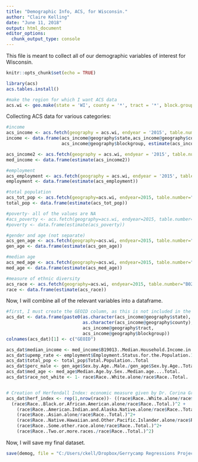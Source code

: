 ```yaml
---
title: "Demographic Info, ACS, for Wisconsin."
author: "Claire Kelling"
date: "June 11, 2018"
output: html_document
editor_options: 
  chunk_output_type: console
---
```


This file is meant to collect all of our demographic variables of interest for Wisconsin.

```r
knitr::opts_chunk$set(echo = TRUE)
```

```r
library(acs)
acs.tables.install()
```

```r
#make the region for which I want ACS data
acs.wi <- geo.make(state = 'WI', county = '*', tract = '*', block.group = '*')
```

Collecting ACS data for various categories:
```r
#income
acs_income <- acs.fetch(geography = acs.wi, endyear = '2015', table.number = 'B19001', col.names = 'pretty')
income <- data.frame(acs_income@geography$state,acs_income@geography$county,acs_income@geography$tract,
                     acs_income@geography$blockgroup, estimate(acs_income))

acs_income2 <- acs.fetch(geography = acs.wi, endyear = '2015', table.number = 'B19013', col.names = 'pretty')
med_income <- data.frame(estimate(acs_income2))

#employment
acs_employment <- acs.fetch(geography = acs.wi, endyear = '2015', table.number = 'B23025', col.names = 'pretty')
employment <- data.frame(estimate(acs_employment))

#total population
acs_tot_pop <- acs.fetch(geography=acs.wi, endyear=2015, table.number="B01003", col.name="pretty")
total_pop <- data.frame(estimate(acs_tot_pop))

#poverty- all of the values are NA
#acs_poverty <- acs.fetch(geography=acs.wi, endyear=2015, table.number="B17001", col.name="pretty")
#poverty <- data.frame(estimate(acs_poverty))

#gender and age (not separate)
acs_gen_age <- acs.fetch(geography=acs.wi, endyear=2015, table.number="B01001", col.name="pretty")
gen_age <- data.frame(estimate(acs_gen_age))

#median age
acs_med_age <- acs.fetch(geography=acs.wi, endyear=2015, table.number="B01002", col.name="pretty")
med_age <- data.frame(estimate(acs_med_age))

#measure of ethnic diversity
acs_race <- acs.fetch(geography=acs.wi, endyear=2015, table.number="B02001", col.name="pretty")
race <- data.frame(estimate(acs_race))
```

Now, I will combine all of the relevant variables into a dataframe.

```r
#first, I must create the GEOID column, as this is not included in the acs geography
acs_dat <- data.frame(paste0(as.character(acs_income@geography$state), 
                             as.character(acs_income@geography$county), 
                             acs_income@geography$tract,
                             acs_income@geography$blockgroup))
colnames(acs_dat)[1] <- c("GEOID")

acs_dat$median_income <- med_income$B19013..Median.Household.Income.in.the.Past.12.Months..in.2015.Inflation.Adjusted.Dollars...Median.household.income.in.the.past.12.months..in.2015.Inflation.adjusted.dollars.
acs_dat$upemp_rate <- employment$Employment.Status.for.the.Population.16.Years.and.Over..In.labor.force./employment$Employment.Status.for.the.Population.16.Years.and.Over..Total.
acs_dat$total_pop <- total_pop$Total.Population..Total
acs_dat$perc_male <- gen_age$Sex.by.Age..Male./gen_age$Sex.by.Age..Total.
acs_dat$med_age <- med_age$Median.Age.by.Sex..Median.age....Total.
acs_dat$race_not_white <- 1- race$Race..White.alone/race$Race..Total.


# Creation of Herfendall Index: economic measure given by Dr. Corina Graif
acs_dat$herf_index <- rep(1,nrow(race))- ((race$Race..White.alone/race$Race..Total.)^2 +
  (race$Race..Black.or.African.American.alone/race$Race..Total.)^2 +
    (race$Race..American.Indian.and.Alaska.Native.alone/race$Race..Total.)^2+
    (race$Race..Asian.alone/race$Race..Total.)^2+
    (race$Race..Native.Hawaiian.and.Other.Pacific.Islander.alone/race$Race..Total.)^2+
    (race$Race..Some.other.race.alone/race$Race..Total.)^2+
    (race$Race..Two.or.more.races./race$Race..Total.)^2)
```


Now, I will save my final dataset.
```r
save(demog, file = "C:/Users/ckell/Dropbox/Gerrycamp Regressions Project/Mayer Project/demog.Rdata")
```



